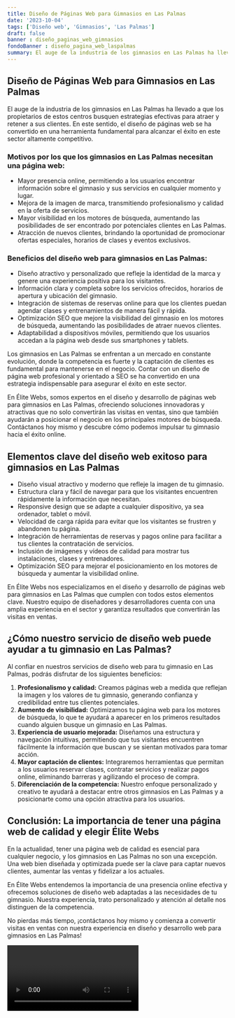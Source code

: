 ```yaml
---
title: Diseño de Páginas Web para Gimnasios en Las Palmas
date: '2023-10-04'
tags: ['Diseño web', 'Gimnasios', 'Las Palmas']
draft: false
banner : diseño_paginas_web_gimnasios
fondoBanner : diseño_pagina_web_laspalmas
summary: El auge de la industria de los gimnasios en Las Palmas ha llevado a que los propietarios de estos centros busquen estrategias efectivas para atraer y retener a sus clientes. En este sentido, el diseño de páginas web se ha convertido en una herramienta fundamental para alcanzar el éxito en este sector altamente competitivo.
---
```


## Diseño de Páginas Web para Gimnasios en Las Palmas

El auge de la industria de los gimnasios en Las Palmas ha llevado a que los propietarios de estos centros busquen estrategias efectivas para atraer y retener a sus clientes. En este sentido, el diseño de páginas web se ha convertido en una herramienta fundamental para alcanzar el éxito en este sector altamente competitivo.

### Motivos por los que los gimnasios en Las Palmas necesitan una página web:

- Mayor presencia online, permitiendo a los usuarios encontrar información sobre el gimnasio y sus servicios en cualquier momento y lugar.
- Mejora de la imagen de marca, transmitiendo profesionalismo y calidad en la oferta de servicios.
- Mayor visibilidad en los motores de búsqueda, aumentando las posibilidades de ser encontrado por potenciales clientes en Las Palmas.
- Atracción de nuevos clientes, brindando la oportunidad de promocionar ofertas especiales, horarios de clases y eventos exclusivos.

### Beneficios del diseño web para gimnasios en Las Palmas:

- Diseño atractivo y personalizado que refleje la identidad de la marca y genere una experiencia positiva para los visitantes.
- Información clara y completa sobre los servicios ofrecidos, horarios de apertura y ubicación del gimnasio.
- Integración de sistemas de reservas online para que los clientes puedan agendar clases y entrenamientos de manera fácil y rápida.
- Optimización SEO que mejore la visibilidad del gimnasio en los motores de búsqueda, aumentando las posibilidades de atraer nuevos clientes.
- Adaptabilidad a dispositivos móviles, permitiendo que los usuarios accedan a la página web desde sus smartphones y tablets.

Los gimnasios en Las Palmas se enfrentan a un mercado en constante evolución, donde la competencia es fuerte y la captación de clientes es fundamental para mantenerse en el negocio. Contar con un diseño de página web profesional y orientado a SEO se ha convertido en una estrategia indispensable para asegurar el éxito en este sector.

En Élite Webs, somos expertos en el diseño y desarrollo de páginas web para gimnasios en Las Palmas, ofreciendo soluciones innovadoras y atractivas que no solo convertirán las visitas en ventas, sino que también ayudarán a posicionar el negocio en los principales motores de búsqueda. Contáctanos hoy mismo y descubre cómo podemos impulsar tu gimnasio hacia el éxito online.

<GifSeo />

<Cta />

## Elementos clave del diseño web exitoso para gimnasios en Las Palmas

- Diseño visual atractivo y moderno que refleje la imagen de tu gimnasio.
- Estructura clara y fácil de navegar para que los visitantes encuentren rápidamente la información que necesitan.
- Responsive design que se adapte a cualquier dispositivo, ya sea ordenador, tablet o móvil.
- Velocidad de carga rápida para evitar que los visitantes se frustren y abandonen tu página.
- Integración de herramientas de reservas y pagos online para facilitar a tus clientes la contratación de servicios.
- Inclusión de imágenes y vídeos de calidad para mostrar tus instalaciones, clases y entrenadores.
- Optimización SEO para mejorar el posicionamiento en los motores de búsqueda y aumentar la visibilidad online.

En Élite Webs nos especializamos en el diseño y desarrollo de páginas web para gimnasios en Las Palmas que cumplen con todos estos elementos clave. Nuestro equipo de diseñadores y desarrolladores cuenta con una amplia experiencia en el sector y garantiza resultados que convertirán las visitas en ventas.

## ¿Cómo nuestro servicio de diseño web puede ayudar a tu gimnasio en Las Palmas?

Al confiar en nuestros servicios de diseño web para tu gimnasio en Las Palmas, podrás disfrutar de los siguientes beneficios:

1. **Profesionalismo y calidad:** Creamos páginas web a medida que reflejan la imagen y los valores de tu gimnasio, generando confianza y credibilidad entre tus clientes potenciales.
2. **Aumento de visibilidad:** Optimizamos tu página web para los motores de búsqueda, lo que te ayudará a aparecer en los primeros resultados cuando alguien busque un gimnasio en Las Palmas.
3. **Experiencia de usuario mejorada:** Diseñamos una estructura y navegación intuitivas, permitiendo que tus visitantes encuentren fácilmente la información que buscan y se sientan motivados para tomar acción.
4. **Mayor captación de clientes:** Integraremos herramientas que permitan a los usuarios reservar clases, contratar servicios y realizar pagos online, eliminando barreras y agilizando el proceso de compra.
5. **Diferenciación de la competencia:** Nuestro enfoque personalizado y creativo te ayudará a destacar entre otros gimnasios en Las Palmas y a posicionarte como una opción atractiva para los usuarios.

## Conclusión: La importancia de tener una página web de calidad y elegir Élite Webs

En la actualidad, tener una página web de calidad es esencial para cualquier negocio, y los gimnasios en Las Palmas no son una excepción. Una web bien diseñada y optimizada puede ser la clave para captar nuevos clientes, aumentar las ventas y fidelizar a los actuales.

En Élite Webs entendemos la importancia de una presencia online efectiva y ofrecemos soluciones de diseño web adaptadas a las necesidades de tu gimnasio. Nuestra experiencia, trato personalizado y atención al detalle nos distinguen de la competencia.

No pierdas más tiempo, ¡contáctanos hoy mismo y comienza a convertir visitas en ventas con nuestra experiencia en diseño y desarrollo web para gimnasios en Las Palmas!

<Video />

<CtaBot job='Gimnasios' city='Las Palmas'/>

<Gmaps query='Las Palmas+españa+maps' />